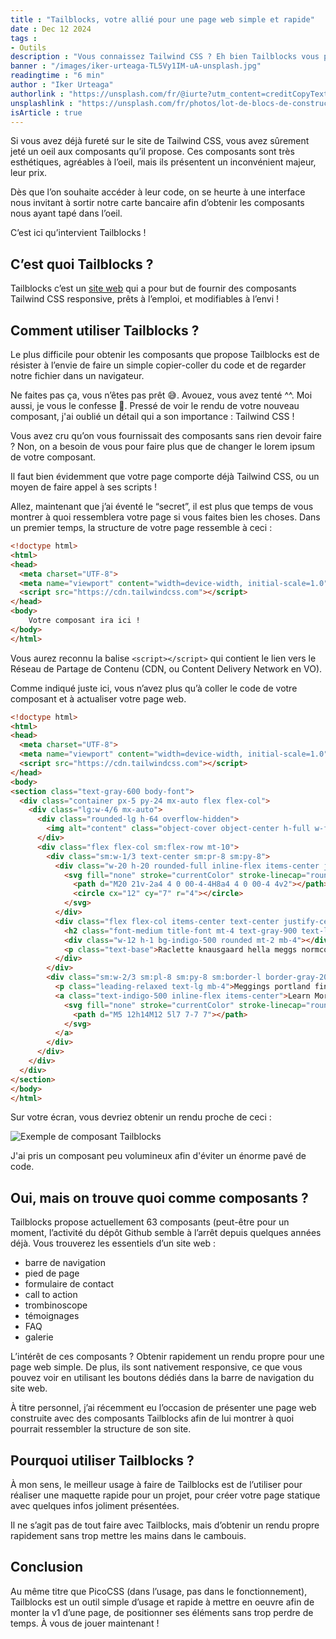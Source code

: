 ```yaml
---
title : "Tailblocks, votre allié pour une page web simple et rapide"
date : Dec 12 2024
tags :
- Outils
description : "Vous connaissez Tailwind CSS ? Eh bien Tailblocks vous propose des composants Tailwind responsive, prêts à l'emploi et gratuits !"
banner : "/images/iker-urteaga-TL5Vy1IM-uA-unsplash.jpg"
readingtime : "6 min"
author : "Iker Urteaga"
authorlink : "https://unsplash.com/fr/@iurte?utm_content=creditCopyText&utm_medium=referral&utm_source=unsplash"
unsplashlink : "https://unsplash.com/fr/photos/lot-de-blocs-de-construction-bleus-TL5Vy1IM-uA?utm_content=creditCopyText&utm_medium=referral&utm_source=unsplash"
isArticle : true
---
```

Si vous avez déjà fureté sur le site de Tailwind CSS, vous avez sûrement jeté un oeil aux composants qu’il propose. Ces composants sont très esthétiques, agréables à l’oeil, mais ils présentent un inconvénient majeur, leur prix.

Dès que l’on souhaite accéder à leur code, on se heurte à une interface nous invitant à sortir notre carte bancaire afin d’obtenir les composants nous ayant tapé dans l’oeil.

C’est ici qu’intervient Tailblocks !

## C’est quoi Tailblocks ?

Tailblocks c’est un [site web](https://tailblocks.cc/) qui a pour but de fournir des composants Tailwind CSS responsive, prêts à l’emploi, et modifiables à l’envi !

## Comment utiliser Tailblocks ?

Le plus difficile pour obtenir les composants que propose Tailblocks est de résister à l’envie de faire un simple copier-coller du code et de regarder notre fichier dans un navigateur.

Ne faites pas ça, vous n’êtes pas prêt 😅. Avouez, vous avez tenté ^^. Moi aussi, je vous le confesse 🤣. Pressé de voir le rendu de votre nouveau composant, j'ai oublié un détail qui a son importance : Tailwind CSS !

Vous avez cru qu’on vous fournissait des composants sans rien devoir faire ? Non, on a besoin de vous pour faire plus que de changer le lorem ipsum de votre composant.

Il faut bien évidemment que votre page comporte déjà Tailwind CSS, ou un moyen de faire appel à ses scripts !

Allez, maintenant que j’ai éventé le “secret”, il est plus que temps de vous montrer à quoi ressemblera votre page si vous faites bien les choses. Dans un premier temps, la structure de votre page ressemble à ceci :

```html
<!doctype html>
<html>
<head>
  <meta charset="UTF-8">
  <meta name="viewport" content="width=device-width, initial-scale=1.0">
  <script src="https://cdn.tailwindcss.com"></script>
</head>
<body>
	Votre composant ira ici !
</body>
</html>
```

Vous aurez reconnu la balise `<script></script>` qui contient le lien vers le Réseau de Partage de Contenu (CDN, ou Content Delivery Network en VO).

Comme indiqué juste ici, vous n’avez plus qu’à coller le code de votre composant et à actualiser votre page web.

```html
<!doctype html>
<html>
<head>
  <meta charset="UTF-8">
  <meta name="viewport" content="width=device-width, initial-scale=1.0">
  <script src="https://cdn.tailwindcss.com"></script>
</head>
<body>
<section class="text-gray-600 body-font">
  <div class="container px-5 py-24 mx-auto flex flex-col">
    <div class="lg:w-4/6 mx-auto">
      <div class="rounded-lg h-64 overflow-hidden">
        <img alt="content" class="object-cover object-center h-full w-full" src="https://dummyimage.com/1200x500">
      </div>
      <div class="flex flex-col sm:flex-row mt-10">
        <div class="sm:w-1/3 text-center sm:pr-8 sm:py-8">
          <div class="w-20 h-20 rounded-full inline-flex items-center justify-center bg-gray-200 text-gray-400">
            <svg fill="none" stroke="currentColor" stroke-linecap="round" stroke-linejoin="round" stroke-width="2" class="w-10 h-10" viewBox="0 0 24 24">
              <path d="M20 21v-2a4 4 0 00-4-4H8a4 4 0 00-4 4v2"></path>
              <circle cx="12" cy="7" r="4"></circle>
            </svg>
          </div>
          <div class="flex flex-col items-center text-center justify-center">
            <h2 class="font-medium title-font mt-4 text-gray-900 text-lg">Phoebe Caulfield</h2>
            <div class="w-12 h-1 bg-indigo-500 rounded mt-2 mb-4"></div>
            <p class="text-base">Raclette knausgaard hella meggs normcore williamsburg enamel pin sartorial venmo tbh hot chicken gentrify portland.</p>
          </div>
        </div>
        <div class="sm:w-2/3 sm:pl-8 sm:py-8 sm:border-l border-gray-200 sm:border-t-0 border-t mt-4 pt-4 sm:mt-0 text-center sm:text-left">
          <p class="leading-relaxed text-lg mb-4">Meggings portland fingerstache lyft, post-ironic fixie man bun banh mi umami everyday carry hexagon locavore direct trade art party. Locavore small batch listicle gastropub farm-to-table lumbersexual salvia messenger bag. Coloring book flannel truffaut craft beer drinking vinegar sartorial, disrupt fashion axe normcore meh butcher. Portland 90's scenester vexillologist forage post-ironic asymmetrical, chartreuse disrupt butcher paleo intelligentsia pabst before they sold out four loko. 3 wolf moon brooklyn.</p>
          <a class="text-indigo-500 inline-flex items-center">Learn More
            <svg fill="none" stroke="currentColor" stroke-linecap="round" stroke-linejoin="round" stroke-width="2" class="w-4 h-4 ml-2" viewBox="0 0 24 24">
              <path d="M5 12h14M12 5l7 7-7 7"></path>
            </svg>
          </a>
        </div>
      </div>
    </div>
  </div>
</section>
</body>
</html>
```

Sur votre écran, vous devriez obtenir un rendu proche de ceci :

![Exemple de composant Tailblocks](/devendevenir/images/tailblocks.png)

J'ai pris un composant peu volumineux afin d'éviter un énorme pavé de code.

## Oui, mais on trouve quoi comme composants ?

Tailblocks propose actuellement 63 composants (peut-être pour un moment, l’activité du dépôt Github semble à l’arrêt depuis quelques années déjà. Vous trouverez les essentiels d’un site web :

- barre de navigation
- pied de page
- formulaire de contact
- call to action
- trombinoscope
- témoignages
- FAQ
- galerie

L’intérêt de ces composants ? Obtenir rapidement un rendu propre pour une page web simple. De plus, ils sont nativement responsive, ce que vous pouvez voir en utilisant les boutons dédiés dans la barre de navigation du site web.

À titre personnel, j’ai récemment eu l’occasion de présenter une page web construite avec des composants Tailblocks afin de lui montrer à quoi pourrait ressembler la structure de son site.

## Pourquoi utiliser Tailblocks ?

À mon sens, le meilleur usage à faire de Tailblocks est de l’utiliser pour réaliser une maquette rapide pour un projet, pour créer votre page statique avec quelques infos joliment présentées.

Il ne s’agit pas de tout faire avec Tailblocks, mais d’obtenir un rendu propre rapidement sans trop mettre les mains dans le cambouis.

## Conclusion

Au même titre que PicoCSS (dans l’usage, pas dans le fonctionnement), Tailblocks est un outil simple d’usage et rapide à mettre en oeuvre afin de monter la v1 d’une page, de positionner ses éléments sans trop perdre de temps. À vous de jouer maintenant !